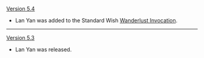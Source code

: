 {{Change History/Header}}
[[Version 5.4]]
* Lan Yan was added to the Standard Wish [[Wanderlust Invocation]].
----
[[Version 5.3]]
* Lan Yan was released.